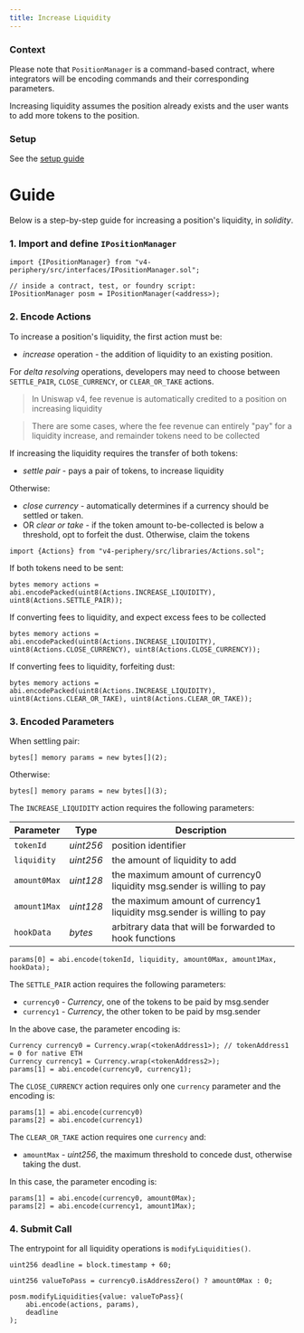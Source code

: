 ```yaml
---
title: Increase Liquidity
---
```


### Context

Please note that `PositionManager` is a command-based contract, where integrators will be encoding commands and their corresponding
parameters.

Increasing liquidity assumes the position already exists and the user wants to add more tokens to the position.

### Setup

See the [setup guide](./00-setup-liquidity.mdx)

# Guide

Below is a step-by-step guide for increasing a position's liquidity, in *solidity*.

### 1. Import and define `IPositionManager`

```solidity
import {IPositionManager} from "v4-periphery/src/interfaces/IPositionManager.sol";

// inside a contract, test, or foundry script:
IPositionManager posm = IPositionManager(<address>);
```

### 2. Encode Actions

To increase a position's liquidity, the first action must be:

* _increase_ operation - the addition of liquidity to an existing position.

For _delta resolving_ operations, developers may need to choose between `SETTLE_PAIR`, `CLOSE_CURRENCY`, or `CLEAR_OR_TAKE` actions.

> In Uniswap v4, fee revenue is automatically credited to a position on increasing liquidity

> There are some cases, where the fee revenue can entirely "pay" for a liquidity increase, and remainder tokens need to be collected

If increasing the liquidity requires the transfer of both tokens:

* _settle pair_ - pays a pair of tokens, to increase liquidity

Otherwise:

* _close currency_ - automatically determines if a currency should be settled or taken.
* OR _clear or take_ - if the token amount to-be-collected is below a threshold, opt to forfeit the dust. Otherwise, claim the tokens

```solidity
import {Actions} from "v4-periphery/src/libraries/Actions.sol";
```

If both tokens need to be sent:
```solidity
bytes memory actions = abi.encodePacked(uint8(Actions.INCREASE_LIQUIDITY), uint8(Actions.SETTLE_PAIR));
```

If converting fees to liquidity, and expect excess fees to be collected
```solidity
bytes memory actions = abi.encodePacked(uint8(Actions.INCREASE_LIQUIDITY), uint8(Actions.CLOSE_CURRENCY), uint8(Actions.CLOSE_CURRENCY));
```

If converting fees to liquidity, forfeiting dust:
```solidity
bytes memory actions = abi.encodePacked(uint8(Actions.INCREASE_LIQUIDITY), uint8(Actions.CLEAR_OR_TAKE), uint8(Actions.CLEAR_OR_TAKE));
```

### 3. Encoded Parameters

When settling pair:

```solidity
bytes[] memory params = new bytes[](2);
```

Otherwise:

```solidity
bytes[] memory params = new bytes[](3);
```

The `INCREASE_LIQUIDITY` action requires the following parameters:

| Parameter    | Type      | Description                                                                   |
|--------------|-----------|-------------------------------------------------------------------------------|
| `tokenId`    | _uint256_ | position identifier                                                           |
| `liquidity`  | _uint256_ | the amount of liquidity to add                                                |
| `amount0Max` | _uint128_ | the maximum amount of currency0 liquidity msg.sender is willing to pay        |
| `amount1Max` | _uint128_ | the maximum amount of currency1 liquidity msg.sender is willing to pay        |
| `hookData`   | _bytes_   | arbitrary data that will be forwarded to hook functions                       |

```solidity
params[0] = abi.encode(tokenId, liquidity, amount0Max, amount1Max, hookData);
```

The `SETTLE_PAIR` action requires the following parameters:

* `currency0` - _Currency_, one of the tokens to be paid by msg.sender
* `currency1` - _Currency_, the other token to be paid by msg.sender

In the above case, the parameter encoding is:

```solidity
Currency currency0 = Currency.wrap(<tokenAddress1>); // tokenAddress1 = 0 for native ETH
Currency currency1 = Currency.wrap(<tokenAddress2>);
params[1] = abi.encode(currency0, currency1);
``` 

The `CLOSE_CURRENCY` action requires only one `currency` parameter
and the encoding is:

```solidity
params[1] = abi.encode(currency0)
params[2] = abi.encode(currency1)
```

The `CLEAR_OR_TAKE` action requires one `currency` and:

* `amountMax` - _uint256_, the maximum threshold to concede dust,
otherwise taking the dust. 

In this case, the parameter encoding is:

```solidity
params[1] = abi.encode(currency0, amount0Max);
params[2] = abi.encode(currency1, amount1Max);
```

### 4. Submit Call

The entrypoint for all liquidity operations is `modifyLiquidities()`.

```solidity
uint256 deadline = block.timestamp + 60;

uint256 valueToPass = currency0.isAddressZero() ? amount0Max : 0;

posm.modifyLiquidities{value: valueToPass}(
    abi.encode(actions, params),
    deadline
);
```
